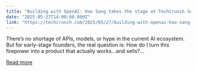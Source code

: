 ```yaml
---
title: "Building with OpenAI: Hao Sang takes the stage at TechCrunch Sessions: AI to share what startups need to get right"
date: "2025-05-27T14:00:00.000Z"
link: "https://techcrunch.com/2025/05/27/building-with-openai-hao-sang-takes-the-stage-at-techcrunch-sessions-ai-to-share-what-startups-need-to-get-right/"
---
```


There’s no shortage of APIs, models, or hype in the current AI ecosystem. But for early-stage founders, the real question is: How do I turn this firepower into a product that actually works…and sells?...

[Read more](https://techcrunch.com/2025/05/27/building-with-openai-hao-sang-takes-the-stage-at-techcrunch-sessions-ai-to-share-what-startups-need-to-get-right/)
